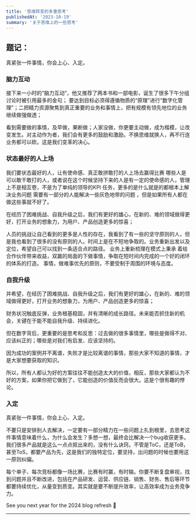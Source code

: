```yaml
---
title: '思维转变的多重思考'
publishedAt: '2023-10-19'
summary: '关于思维上的一些思考'
---
```


## 题记：
真紧张一件事情，你会上心、入定。


### 脑力互动
接下来一小时的“脑力互动”，他又推荐了两本书和一部电影，诞生了很多下午分组讨论时被引用最多的金句；
要达到目标必须得遵循物质的“原理”进行“数字化管理”；二把精力资源聚焦到真正重要的业务和事情上，把有规模有领先地位的业务继续做强做透；

看到需要做的事情，及早做，果断做；人家没做，你更要主动做，成为楷模，让改变发生。对主动作为者，我们会有更多的鼓励和激励。不换思维就换人，再不行连业务都可以砍。这是我们变革的决心。

### 状态最好的人上场

我们要状态最好的人，让有使命感、真正敢拼敢打的人上场去赢得比赛
哪些人是可以敢干敢打的人，或者说在这个时候坚持下来的人是有一定的使命感的人，管理上不是相互卷，不是为了单纯的领导的KPI 任务，更多的是什么就是的都根本上解决业务问题
需要有一部分的人能解决一些灰色地带的问题 ，但是如果所有人都在做这些事就不好了。

在经历了困难挑战、自我升级之后，我们有更好的雄心，在新的、难的领域做得更好，打开业务的想象力，为用户、产品创造更多的惊喜；

人员的挑战让自己看到的更多是人性的存在，我看到了有一些的坚守原则的人，但是我也看到了很多的没有原则的人。时间上是在不短地争取的。业务重新出发以及定位，希望自己可以找到一条适合点的路径。
业务上重新梳理在模式上秉承 着给合作伙伴带来收益，双赢的局面的下做事情，争取在短时间内完成的一个好的闭环的体系的打造。
事情，做难事优先的原则，不要受制于周围的环境与态度。

### 自我升级
并希望，在经历了困难挑战、自我升级之后，我们有更好的雄心，在新的、难的领域做得更好，打开业务的想象力，为用户、产品创造更多的惊喜；

财务状况触底反弹，业务根基稳固，并有清晰的成长路径。未来能否抓住新的机会，关键在于能不能自我升级、持续进化。

但在数字背后，更重要的是思考和反思：过去做的很多事情里，哪些是做得不对、应该纠正的；哪些是对我们有启发、应该坚持的。

因为成功的案例并不离谱，失败才是比较离谱的事情，那些大家不知道的事情，才是大家想要获取的知识。

所以，所有人都认为好的方案往往不能创造太大的价值，相反，那些大家都认为不好的方案，如果你把它做到了，它能创造的价值反而会很大。这是个很有趣的悖论。

### 入定

真紧张一件事情，你会上心、入定。

不要只是安排别人去解决，一定要有一部分精力在一些问题上扎到根里，去思考这件事情意味着什么，为什么会发生？多想一想，最终会比解决一个bug收获更多。我们很多产品就是这么一点点抠出来的，没有什么诀窍。不管是ToC，还是ToB，甚至ToS，都要产品为先，这是我们的独特定位，要坚持，出问题的时候也要用这一原则纠偏。

每个单子、每次竞标都像一场比赛，比赛有时赢，有时输。你要不断复盘审视，找到问题并且不断改进，包括在产品研发、运营、供应链、销售、财务、售后等环节都要持续优化，从量变到质变。其实就是要不断提升效率，让高效率成为业务竞争力。

See you next year for the 2024 blog refresh 🫡

---

